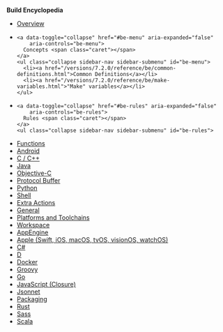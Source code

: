 
**Build Encyclopedia**

<ul class="sidebar-nav">
  <li><a href="/versions/7.2.0/reference/be/overview.html">Overview</a></li>

  <li>

    <a data-toggle="collapse" href="#be-menu" aria-expanded="false"
        aria-controls="be-menu">
      Concepts <span class="caret"></span>
    </a>
    <ul class="collapse sidebar-nav sidebar-submenu" id="be-menu">
      <li><a href="/versions/7.2.0/reference/be/common-definitions.html">Common Definitions</a></li>
      <li><a href="/versions/7.2.0/reference/be/make-variables.html">"Make" variables</a></li>
    </ul>
  </li>

  <li>

    <a data-toggle="collapse" href="#be-rules" aria-expanded="false"
        aria-controls="be-rules">
      Rules <span class="caret"></span>
    </a>
    <ul class="collapse sidebar-nav sidebar-submenu" id="be-rules">
  <li><a href="/versions/7.2.0/reference/be/functions.html">Functions</a></li>
    <li><a href="/versions/7.2.0/reference/be/android.html">Android</a></li>
      <li><a href="/versions/7.2.0/reference/be/c-cpp.html">C / C++</a></li>
      <li><a href="/versions/7.2.0/reference/be/java.html">Java</a></li>
      <li><a href="/versions/7.2.0/reference/be/objective-c.html">Objective-C</a></li>
      <li><a href="/versions/7.2.0/reference/be/protocol-buffer.html">Protocol Buffer</a></li>
      <li><a href="/versions/7.2.0/reference/be/python.html">Python</a></li>
      <li><a href="/versions/7.2.0/reference/be/shell.html">Shell</a></li>
      <li><a href="/versions/7.2.0/reference/be/extra-actions.html">Extra Actions</a></li>
      <li><a href="/versions/7.2.0/reference/be/general.html">General</a></li>
      <li><a href="/versions/7.2.0/reference/be/platforms-and-toolchains.html">Platforms and Toolchains</a></li>
      <li><a href="/versions/7.2.0/reference/be/workspace.html">Workspace</a></li>

  <li><a href="https://github.com/bazelbuild/rules_appengine" target="_blank" rel="noopener">AppEngine</a></li>
  <li><a href="https://github.com/bazelbuild/rules_apple" target="_blank" rel="noopener">Apple (Swift, iOS, macOS, tvOS, visionOS, watchOS)</a></li>
  <li><a href="https://github.com/bazelbuild/rules_dotnet" target="_blank" rel="noopener">C#</a></li>
  <li><a href="https://github.com/bazelbuild/rules_d" target="_blank" rel="noopener">D</a></li>
  <li><a href="https://github.com/bazelbuild/rules_docker" target="_blank" rel="noopener">Docker</a></li>
  <li><a href="https://github.com/bazelbuild/rules_groovy" target="_blank" rel="noopener">Groovy</a></li>
  <li><a href="https://github.com/bazelbuild/rules_go" target="_blank" rel="noopener">Go</a></li>
  <li><a href="https://github.com/bazelbuild/rules_closure" target="_blank" rel="noopener">JavaScript (Closure)</a></li>
  <li><a href="https://github.com/bazelbuild/rules_jsonnet" target="_blank" rel="noopener">Jsonnet</a></li>
  <li><a href="/versions/7.2.0/reference/be/pkg.html">Packaging</a></li>
  <li><a href="https://github.com/bazelbuild/rules_rust" target="_blank" rel="noopener">Rust</a></li>
  <li><a href="https://github.com/bazelbuild/rules_sass" target="_blank" rel="noopener">Sass</a></li>
  <li><a href="https://github.com/bazelbuild/rules_scala" target="_blank" rel="noopener">Scala</a></li>
  </ul>
  </li>

</ul>
